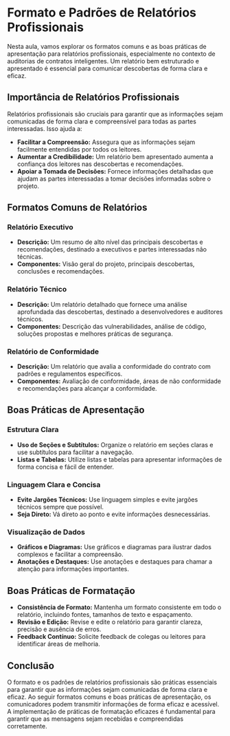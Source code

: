 # Formato e Padrões de Relatórios Profissionais

Nesta aula, vamos explorar os formatos comuns e as boas práticas de apresentação para relatórios profissionais, especialmente no contexto de auditorias de contratos inteligentes. Um relatório bem estruturado e apresentado é essencial para comunicar descobertas de forma clara e eficaz.

## Importância de Relatórios Profissionais

Relatórios profissionais são cruciais para garantir que as informações sejam comunicadas de forma clara e compreensível para todas as partes interessadas. Isso ajuda a:

- **Facilitar a Compreensão:** Assegura que as informações sejam facilmente entendidas por todos os leitores.
- **Aumentar a Credibilidade:** Um relatório bem apresentado aumenta a confiança dos leitores nas descobertas e recomendações.
- **Apoiar a Tomada de Decisões:** Fornece informações detalhadas que ajudam as partes interessadas a tomar decisões informadas sobre o projeto.

## Formatos Comuns de Relatórios

### Relatório Executivo

- **Descrição:** Um resumo de alto nível das principais descobertas e recomendações, destinado a executivos e partes interessadas não técnicas.
- **Componentes:** Visão geral do projeto, principais descobertas, conclusões e recomendações.

### Relatório Técnico

- **Descrição:** Um relatório detalhado que fornece uma análise aprofundada das descobertas, destinado a desenvolvedores e auditores técnicos.
- **Componentes:** Descrição das vulnerabilidades, análise de código, soluções propostas e melhores práticas de segurança.

### Relatório de Conformidade

- **Descrição:** Um relatório que avalia a conformidade do contrato com padrões e regulamentos específicos.
- **Componentes:** Avaliação de conformidade, áreas de não conformidade e recomendações para alcançar a conformidade.

## Boas Práticas de Apresentação

### Estrutura Clara

- **Uso de Seções e Subtítulos:** Organize o relatório em seções claras e use subtítulos para facilitar a navegação.
- **Listas e Tabelas:** Utilize listas e tabelas para apresentar informações de forma concisa e fácil de entender.

### Linguagem Clara e Concisa

- **Evite Jargões Técnicos:** Use linguagem simples e evite jargões técnicos sempre que possível.
- **Seja Direto:** Vá direto ao ponto e evite informações desnecessárias.

### Visualização de Dados

- **Gráficos e Diagramas:** Use gráficos e diagramas para ilustrar dados complexos e facilitar a compreensão.
- **Anotações e Destaques:** Use anotações e destaques para chamar a atenção para informações importantes.

## Boas Práticas de Formatação

- **Consistência de Formato:** Mantenha um formato consistente em todo o relatório, incluindo fontes, tamanhos de texto e espaçamento.
- **Revisão e Edição:** Revise e edite o relatório para garantir clareza, precisão e ausência de erros.
- **Feedback Contínuo:** Solicite feedback de colegas ou leitores para identificar áreas de melhoria.

## Conclusão

O formato e os padrões de relatórios profissionais são práticas essenciais para garantir que as informações sejam comunicadas de forma clara e eficaz. Ao seguir formatos comuns e boas práticas de apresentação, os comunicadores podem transmitir informações de forma eficaz e acessível. A implementação de práticas de formatação eficazes é fundamental para garantir que as mensagens sejam recebidas e compreendidas corretamente.
